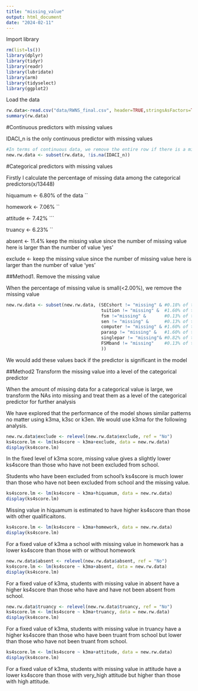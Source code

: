 ---
title: "missing_value"
output: html_document
date: "2024-02-11"
---

Import library
```{r}
rm(list=ls())
library(dplyr)       
library(tidyr)      
library(readr)      
library(lubridate)
library(arm)
library(tidyselect)
library(ggplot2)
```

Load the data
```{r}
rw.data<-read.csv("data/RWNS_final.csv", header=TRUE,stringsAsFactors=TRUE)
summary(rw.data)
```

#Continuous predictors with missing values

IDACI_n is the only continuous predictor with missing values

```{r}
#In terms of continuous data, we remove the entire row if there is a missing value
new.rw.data <- subset(rw.data, !is.na(IDACI_n))
```


#Categorical predictors with missing values

Firstly I calculate the percentage of missing data among the categorical predictors(x/13448)

hiquamum <- 6.80% of the data ``

homework <- 7.06% ``

attitude <- 7.42% ```

truancy <- 6.23% ``

absent <- 11.4% keep the missing value since the number of missing value here is larger than the number of value 'yes'

exclude <- keep the missing value since the number of missing value here is larger than the number of value 'yes'

##Method1. Remove the missing value

When the percentage of missing value is small(<2.00%), we remove the missing value
```{r}
new.rw.data <- subset(new.rw.data, (SECshort != "missing" & #0.18% of the data
                                    tuition != "missing" &  #1.60% of the data
                                    fsm !="missing" &       #0.13% of the data
                                    sen != "missing" &      #0.13% of the data
                                    computer != "missing" & #1.60% of the data
                                    parasp != "missing" &   #1.60% of the data
                                    singlepar != "missing"& #0.82% of the data
                                    FSMband != "missing"    #0.13% of the data
                                    ))
```

We would add these values back if the predictor is significant in the model

##Method2 Transform the missing value into a level of the categorical predictor

When the amount of missing data for a categorical value is large, we transform the NAs into missing and treat them as a level of the categorical predictor for further analysis


We have explored that the performance of the model shows similar patterns no matter using k3ma, k3sc or k3en. We would use k3ma for the following analysis.

```{r}
new.rw.data$exclude <- relevel(new.rw.data$exclude, ref = "No")
ks4score.lm <- lm(ks4score ~ k3ma+exclude, data = new.rw.data)
display(ks4score.lm)
```
In the fixed level of k3ma score, missing value gives a slightly lower ks4score than those who have not been excluded from school.

Students who have been excluded from school's ks4score is much lower than those who have not been excluded from school and the missing value.


```{r}
ks4score.lm <- lm(ks4score ~ k3ma+hiquamum, data = new.rw.data)
display(ks4score.lm)
```
Missing value in hiquamum is estimated to have higher ks4score than those with other qualificaitons.


```{r}
ks4score.lm <- lm(ks4score ~ k3ma+homework, data = new.rw.data)
display(ks4score.lm)
```
For a fixed value of k3ma a school with missing value in homework has a lower ks4score than those with or without homework


```{r}
new.rw.data$absent <- relevel(new.rw.data$absent, ref = "No")
ks4score.lm <- lm(ks4score ~ k3ma+absent, data = new.rw.data)
display(ks4score.lm)
```
For a fixed value of k3ma, students with missing value in absent have a higher ks4score than those who have and have not been absent from school.


```{r}
new.rw.data$truancy <- relevel(new.rw.data$truancy, ref = "No")
ks4score.lm <- lm(ks4score ~ k3ma+truancy, data = new.rw.data)
display(ks4score.lm)
```
For a fixed value of k3ma, students with missing value in truancy have a higher ks4score than those who have been truant from school but lower than those who have not been truant from school.

```{r}
ks4score.lm <- lm(ks4score ~ k3ma+attitude, data = new.rw.data)
display(ks4score.lm)
```
For a fixed value of k3ma, students with missing value in attitude have a lower ks4score than those with very_high attitude but higher than those with high attitude.
